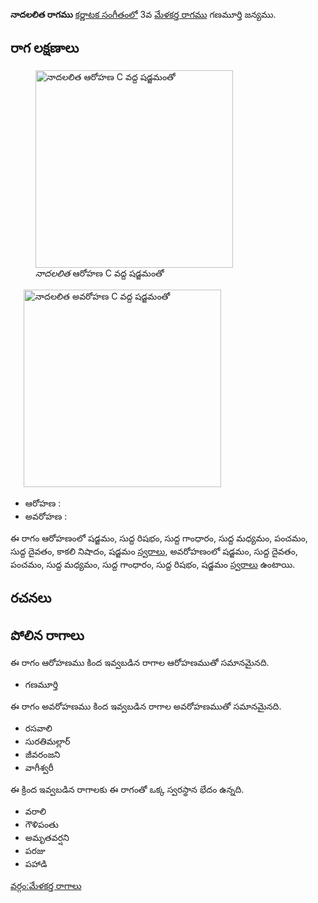 {{Infobox ragam
	| name          	= నాదలలిత
	| synonym	    	= 
	| mela          	= 
	| chakra        	= 
	| janaka        	= 
	| type          	= సంపూర్ణ-షడవ
	| arohanam      	= {{svaraC|S|R1|G1|M1|P|D1|N3|S'}} 
	| avarohanam    	= {{svaraC|S'|D1|P|M1|G1|R1|S}}
	| jeeva         	=
	| chhaya        	=
	| nyasa         	=
	| vishesha      	= 
	| equivalent  		= 
}}
{{కర్ణాటక సంగీత రాగాలు}}
'''నాదలలిత రాగము''' [[కర్ణాటక సంగీతం]]లో 3వ [[మేళకర్త రాగము]]  గణమూర్తి జన్యము. 


==రాగ లక్షణాలు==
[[Image:nadalalita_ar_kb2wiki.png|thumb|right|316px|''నాదలలిత'' ఆరోహణ C వద్ద షడ్జమంతో]]
	[[Image:nadalalita_av_kb2wiki.png|thumb|right|316px|''నాదలలిత'' అవరోహణ C వద్ద షడ్జమంతో]]

* ఆరోహణ : {{svaraC|S|R1|G1|M1|P|D1|N3|S'}} 
* అవరోహణ : {{svaraC|S'|D1|P|M1|G1|R1|S}}

ఈ రాగం ఆరోహణంలో షడ్జమం, సుద్ద  రిషభం, సుద్ద  గాంధారం, సుద్ద మధ్యమం, పంచమం, సుద్ద దైవతం, కాకలి  నిషాదం, షడ్జమం [[స్వరాలు]], అవరోహణంలో షడ్జమం, సుద్ద దైవతం, పంచమం, సుద్ద మధ్యమం, సుద్ద  గాంధారం, సుద్ద  రిషభం, షడ్జమం [[స్వరాలు]] ఉంటాయి.

==రచనలు==



==పోలిన రాగాలు==
ఈ రాగం ఆరోహణము కింద ఇవ్వబడిన రాగాల ఆరోహణముతో సమానమైనది.
*  గణమూర్తి

ఈ రాగం అవరోహణము కింద ఇవ్వబడిన రాగాల అవరోహణముతో సమానమైనది.
* రసవాలి
* సురతిమల్లార్
* జీవరంజని
* వాగీశ్వరీ

ఈ క్రింద ఇవ్వబడిన రాగాలకు ఈ రాగంతో ఒక్క స్వరస్థాన భేదం ఉన్నది.
* వరాలి
* గౌళిపంతు
* అమృతవర్షని
* పరజు
* పహాడి



[[వర్గం:మేళకర్త రాగాలు]]